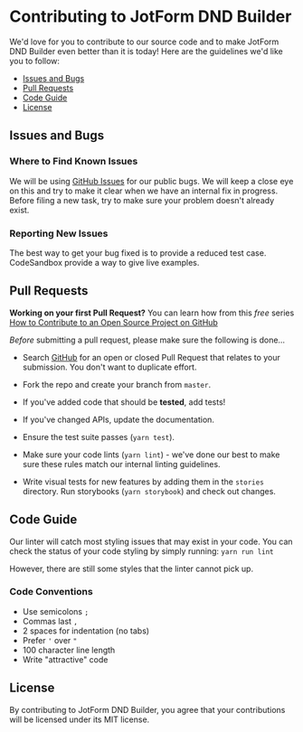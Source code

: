 <Meta title="Documentation/Getting Started/Contributing" />

# Contributing to JotForm DND Builder

We'd love for you to contribute to our source code and to make JotForm DND Builder even better than it is today! Here are the guidelines we'd like you to follow:

+ [Issues and Bugs](#issues)
+ [Pull Requests](#pr)
+ [Code Guide](#code)
+ [License](#license)

## <a name="issues"></a>Issues and Bugs

### Where to Find Known Issues

We will be using [GitHub Issues](https://github.com/jotform/dnd-builder/issues) for our public bugs. We will keep a close eye on this and try to make it clear when we have an internal fix in progress. Before filing a new task, try to make sure your problem doesn't already exist.

### Reporting New Issues

The best way to get your bug fixed is to provide a reduced test case. CodeSandbox provide a way to give live examples.


## <a name="pr"></a>Pull Requests

**Working on your first Pull Request?** You can learn how from this *free* series [How to Contribute to an Open Source Project on GitHub](https://egghead.io/series/how-to-contribute-to-an-open-source-project-on-github)

*Before* submitting a pull request, please make sure the following is done…

+ Search [GitHub](https://github.com/jotform/dnd-builder/pulls) for an open or closed Pull Request that relates to your submission. You don't want to duplicate effort.

+ Fork the repo and create your branch from `master`.
+ If you've added code that should be **tested**, add tests!
+ If you've changed APIs, update the documentation.
+ Ensure the test suite passes (`yarn test`).
+ Make sure your code lints (`yarn lint`) - we've done our best to make sure these rules match our internal linting guidelines.
+ Write visual tests for new features by adding them in the `stories` directory. Run storybooks (`yarn storybook`) and check out changes.


## <a name="code"></a>Code Guide

Our linter will catch most styling issues that may exist in your code.
You can check the status of your code styling by simply running: `yarn run lint`

However, there are still some styles that the linter cannot pick up.
### Code Conventions

* Use semicolons `;`
* Commas last `,`
* 2 spaces for indentation (no tabs)
* Prefer `'` over `"`
* 100 character line length
* Write "attractive" code

## <a name="license"></a>License

By contributing to JotForm DND Builder, you agree that your contributions will be licensed under its MIT license.
